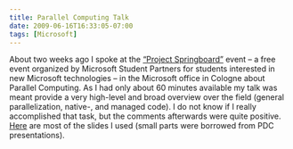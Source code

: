 ```yaml
---
title: Parallel Computing Talk
date: 2009-06-16T16:33:05-07:00
tags: [Microsoft]
---
```

About two weeks ago I spoke at the [&#8220;Project Springboard&#8221;](http://springboard.cloudapp.net/) event &#8211; a free event organized by Microsoft Student Partners for students interested in new Microsoft technologies &#8211; in the Microsoft office in Cologne about Parallel Computing. As I had only about 60 minutes available my talk was meant provide a very high-level and broad overview over the field (general parallelization, native-, and managed code). I do not know if I really accomplished that task, but the comments afterwards were quite positive. [Here](/assets/wp-content/uploads/2009/06/parallelcomputing.pdf) are most of the slides I used (small parts were borrowed from PDC presentations).